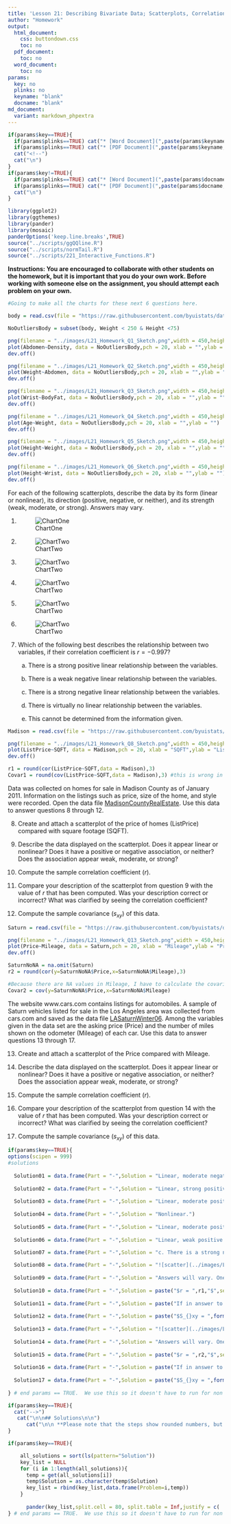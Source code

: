 ```yaml
---
title: 'Lesson 21: Describing Bivariate Data; Scatterplots, Correlation, and Covariance'
author: "Homework"
output:
  html_document:
    css: buttondown.css
    toc: no
  pdf_document:
    toc: no
  word_document:
    toc: no
params:
  key: no
  plinks: no
  keyname: "blank"
  docname: "blank"
md_document:
  variant: markdown_phpextra
---
```


```r
if(params$key==TRUE){
  if(params$plinks==TRUE) cat("* [Word Document](",paste(params$keyname,"docx",sep="."),")\n")
  if(params$plinks==TRUE) cat("* [PDF Document](",paste(params$keyname,"pdf",sep="."),")\n")
  cat("<!--")
  cat("\n")
} 
if(params$key!=TRUE){
  if(params$plinks==TRUE) cat("* [Word Document](",paste(params$docname,"docx",sep="."),")\n")
  if(params$plinks==TRUE) cat("* [PDF Document](",paste(params$docname,"pdf",sep="."),")\n")
  cat("\n")
}
```

```r
library(ggplot2)
library(ggthemes)
library(pander)
library(mosaic)
panderOptions('keep.line.breaks',TRUE)
source("../scripts/ggQQline.R")
source("../scripts/normTail.R")
source("../scripts/221_Interactive_Functions.R")
```

**Instructions:  You are encouraged to collaborate with other students on the homework, but it is important that you do your own work.  Before working with someone else on the assignment, you should attempt each problem on your own.**

```r
#Going to make all the charts for these next 6 questions here.

body = read.csv(file = "https://raw.githubusercontent.com/byuistats/data/master/BodyMeasurementsCorrected/BodyMeasurementsCorrected.csv",header = TRUE,stringsAsFactors = FALSE)

NoOutliersBody = subset(body, Weight < 250 & Height <75)

png(filename = "../images/L21_Homework_Q1_Sketch.png",width = 450,height=320)
plot(Abdomen~Density, data = NoOutliersBody,pch = 20, xlab = "",ylab = "")
dev.off()

png(filename = "../images/L21_Homework_Q2_Sketch.png",width = 450,height=320)
plot(Weight~Abdomen, data = NoOutliersBody,pch = 20, xlab = "",ylab = "")
dev.off()

png(filename = "../images/L21_Homework_Q3_Sketch.png",width = 450,height=320)
plot(Wrist~BodyFat, data = NoOutliersBody,pch = 20, xlab = "",ylab = "")
dev.off()

png(filename = "../images/L21_Homework_Q4_Sketch.png",width = 450,height=320)
plot(Age~Weight, data = NoOutliersBody,pch = 20, xlab = "",ylab = "")
dev.off()

png(filename = "../images/L21_Homework_Q5_Sketch.png",width = 450,height=320)
plot(Height~Weight, data = NoOutliersBody,pch = 20, xlab = "",ylab = "")
dev.off()

png(filename = "../images/L21_Homework_Q6_Sketch.png",width = 450,height=320)
plot(Height~Wrist, data = NoOutliersBody,pch = 20, xlab = "",ylab = "")
dev.off()
```


For each of the following scatterplots, describe the data by its form (linear or nonlinear), its direction (positive, negative, or neither), and its strength (weak, moderate, or strong). Answers may vary. 

1. ![ChartOne](../images/L21_Homework_Q1_Sketch.png)

2. ![ChartTwo](../images/L21_Homework_Q2_Sketch.png)

3. ![ChartTwo](../images/L21_Homework_Q3_Sketch.png)

4. ![ChartTwo](../images/L21_Homework_Q4_Sketch.png)

5. ![ChartTwo](../images/L21_Homework_Q5_Sketch.png)

6. ![ChartTwo](../images/L21_Homework_Q6_Sketch.png)

7. Which of the following best describes the relationship between two variables, if their correlation coefficient is $r = -0.997$?
	
    a. There is a strong positive linear relationship between the variables.
    
    b. There is a weak negative linear relationship between the variables.
    
    c. There is a strong negative linear relationship between the variables.
    
    d. There is virtually no linear relationship between the variables.
    
    e. This cannot be determined from the information given.
    
```r
Madison = read.csv(file = "https://raw.githubusercontent.com/byuistats/data/master/MadisonCountyRealEstate/MadisonCountyRealEstate.csv", header = TRUE, stringsAsFactors = FALSE)

png(filename = "../images/L21_Homework_Q8_Sketch.png",width = 450,height=320)
plot(ListPrice~SQFT, data = Madison,pch = 20, xlab = "SQFT",ylab = "List Price")
dev.off()

r1 = round(cor(ListPrice~SQFT,data = Madison),3)
Covar1 = round(cov(ListPrice~SQFT,data = Madison),3) #this is wrong in the historical files. Checked two places. 

```


Data was collected on homes for sale in Madison County as of January 2011.  Information on the listings such as price, size of the home, and style were recorded. Open the data file [MadisonCountyRealEstate](http://statistics.byuimath.com/index.php?title=Data). Use this data to answer questions 8 through 12. 

8. Create and attach a scatterplot of the price of homes (ListPrice) compared with square footage (SQFT).


9. Describe the data displayed on the scatterplot. Does it appear linear or nonlinear? Does it have a positive or negative association, or neither? Does the association appear weak, moderate, or strong?


10. Compute the sample correlation coefficient (*r*). 


11. Compare your description of the scatterplot from question 9 with the value of *r* that has been computed. Was your description correct or incorrect? What was clarified by seeing the correlation coefficient?


12. Compute the sample covariance ($s_{xy}$) of this data.

```r
Saturn = read.csv(file = "https://raw.githubusercontent.com/byuistats/data/master/LASaturnWinter06/LASaturnWinter06.csv",header = TRUE,stringsAsFactors = FALSE)

png(filename = "../images/L21_Homework_Q13_Sketch.png",width = 450,height=320)
plot(Price~Mileage, data = Saturn,pch = 20, xlab = "Mileage",ylab = "Price")
dev.off()

SaturnNoNA = na.omit(Saturn)
r2 = round(cor(y=SaturnNoNA$Price,x=SaturnNoNA$Mileage),3)

#Because there are NA values in Mileage, I have to calculate the covariance in more steps.
Covar2 = cov(y=SaturnNoNA$Price,x=SaturnNoNA$Mileage)
```


The website www.cars.com contains listings for automobiles. A sample of Saturn vehicles listed for sale in the Los Angeles area was collected from cars.com and saved as the data file [LASaturnWinter06](http://statistics.byuimath.com/index.php?title=Data). Among the variables given in the data set are the asking price (Price) and the number of miles shown on the odometer (Mileage) of each car. Use this data to answer questions 13 through 17.

13. Create and attach a scatterplot of the Price compared with Mileage.


14. Describe the data displayed on the scatterplot. Does it appear linear or nonlinear? Does it have a positive or negative association, or neither? Does the association appear weak, moderate, or strong?


15. Compute the sample correlation coefficient (*r*). 


16. Compare your description of the scatterplot from question 14 with the value of *r* that has been computed. Was your description correct or incorrect? What was clarified by seeing the correlation coefficient?


17. Compute the sample covariance ($s_{xy}$) of this data.


```r
if(params$key==TRUE){
options(scipen = 999)
#solutions
  
  Solution01 = data.frame(Part = "-",Solution = "Linear, moderate negative association.")
  
  Solution02 = data.frame(Part = "-",Solution = "Linear, strong positive association.")
  
  Solution03 = data.frame(Part = "-",Solution = "Linear, moderate positive association.")
  
  Solution04 = data.frame(Part = "-",Solution = "Nonlinear.")
  
  Solution05 = data.frame(Part = "-",Solution = "Linear, moderate positive association.")
  
  Solution06 = data.frame(Part = "-",Solution = "Linear, weak positive association.")

  Solution07 = data.frame(Part = "-",Solution = "c. There is a strong negative linear relationship between the variables.")
  
  Solution08 = data.frame(Part = "-",Solution = "![scatter](../images/L21_Homework_Q8_Sketch.png)")
  
  Solution09 = data.frame(Part = "-",Solution = "Answers will vary. One plausible answer is that it does appear to be linear, with a strong positive association. You may also see slight curve to the data.")
  
  Solution10 = data.frame(Part = "-",Solution = paste("$r = ",r1,"$",sep = ""))
  
  Solution11 = data.frame(Part = "-",Solution = paste("If in answer to question 9 you said that the data appear to show a strong positive association that is supported by $r = ",r1,"$ because it is a positive number and it is close to 1.",sep = ""))
  
  Solution12 = data.frame(Part = "-",Solution = paste("$S_{}xy = ",formatC(Covar1,big.mark = ",",format = "fg"),"$",sep = ""))
  
  Solution13 = data.frame(Part = "-",Solution = "![scatter](../images/L21_Homework_Q13_Sketch.png)")
  
  Solution14 = data.frame(Part = "-",Solution = "Answers will vary. One plausible answer is that it does appear to be linear, with a moderate negative association.")
  
  Solution15 = data.frame(Part = "-",Solution = paste("$r = ",r2,"$",sep = ""))
  
  Solution16 = data.frame(Part = "-",Solution = paste("If in answer to question 14 you said that the data appear to show a moderate negative association that is supported by $r = ",r2,"$ because it is a negative number and it is right in between 0 and -1.",sep = ""))
  
  Solution17 = data.frame(Part = "-",Solution = paste("$S_{}xy = ",formatC(Covar2,big.mark = ",",format = "fg"),"$",sep = ""))
  
} # end params == TRUE.  We use this so it doesn't have to run for non answer key path.
```



```r
if(params$key==TRUE){
  cat("-->")
   cat("\n\n## Solutions\n\n")
      cat("\n\n **Please note that the steps show rounded numbers, but that the final answers to the problems are calculated without rounding.**")
}
```



```r
if(params$key==TRUE){

    all_solutions = sort(ls(pattern="Solution"))
    key_list = NULL
    for (i in 1:length(all_solutions)){
      temp = get(all_solutions[i])
      temp$Solution = as.character(temp$Solution)
      key_list = rbind(key_list,data.frame(Problem=i,temp))
    }
    
      pander(key_list,split.cell = 80, split.table = Inf,justify = c( 'center', 'left',"left"))
} # end params == TRUE.  We use this so it doesn't have to run for non answer key path.

```




